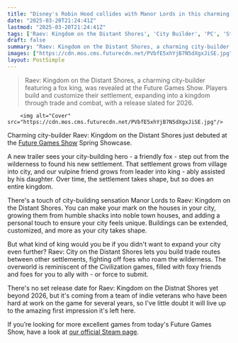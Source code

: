```yaml
---
title: "Disney's Robin Hood collides with Manor Lords in this charming city-builder where everyone is a fox"
date: "2025-03-20T21:24:41Z"
lastmod: "2025-03-20T21:24:41Z"
tags: ['Raev: Kingdom on the Distant Shores', 'City Builder', 'PC', 'Strategy', 'Indie']
draft: false
summary: "Raev: Kingdom on the Distant Shores, a charming city-builder featuring a fox king, was revealed at the Future Games Show.  Players build and customize their settlement, expanding into a kingdom through trade and combat, with a release slated for 2026."
images: ["https://cdn.mos.cms.futurecdn.net/PVbfE5xhYjB7N5dXgxJiSE.jpg"]
layout: PostSimple
---
```

> Raev: Kingdom on the Distant Shores, a charming city-builder featuring a fox king, was revealed at the Future Games Show.  Players build and customize their settlement, expanding into a kingdom through trade and combat, with a release slated for 2026.


        <img alt="Cover" src="https://cdn.mos.cms.futurecdn.net/PVbfE5xhYjB7N5dXgxJiSE.jpg"/>
        
Charming city-builder Raev: Kingdom on the Distant Shores just debuted at the [Future Games Show](https://www.gamesradar.com/future-games-show/) Spring Showcase.

A new trailer sees your city-building hero - a friendly fox - step out from the wilderness to found his new settlement. That settlement grows from village into city, and our vulpine friend grows from leader into king - ably assisted by his daughter. Over time, the settlement takes shape, but so does an entire kingdom.

There's a touch of city-building sensation Manor Lords to Raev: Kingdom on the Distant Shores. You can make your mark on the houses in your city, growing them from humble shacks into noble town houses, and adding a personal touch to ensure your city feels unique. Buildings can be extended, customized, and more as your city takes shape.

But what kind of king would you be if you didn't want to expand your city even further? Raev: City on the Distant Shores lets you build trade routes between other settlements, fighting off foes who roam the wilderness. The overworld is reminiscent of the Civilization games, filled with foxy friends and foes for you to ally with - or force to submit.

There's no set release date for Raev: Kingdom on the Distnat Shores yet beyond 2026, but it's coming from a team of indie veterans who have been hard at work on the game for several years, so I've little doubt it will live up to the amazing first impression it's left here.

If you’re looking for more excellent games from today's Future Games Show, have a look at [our official Steam page](https://store.steampowered.com/sale/futuregamesshow).
        